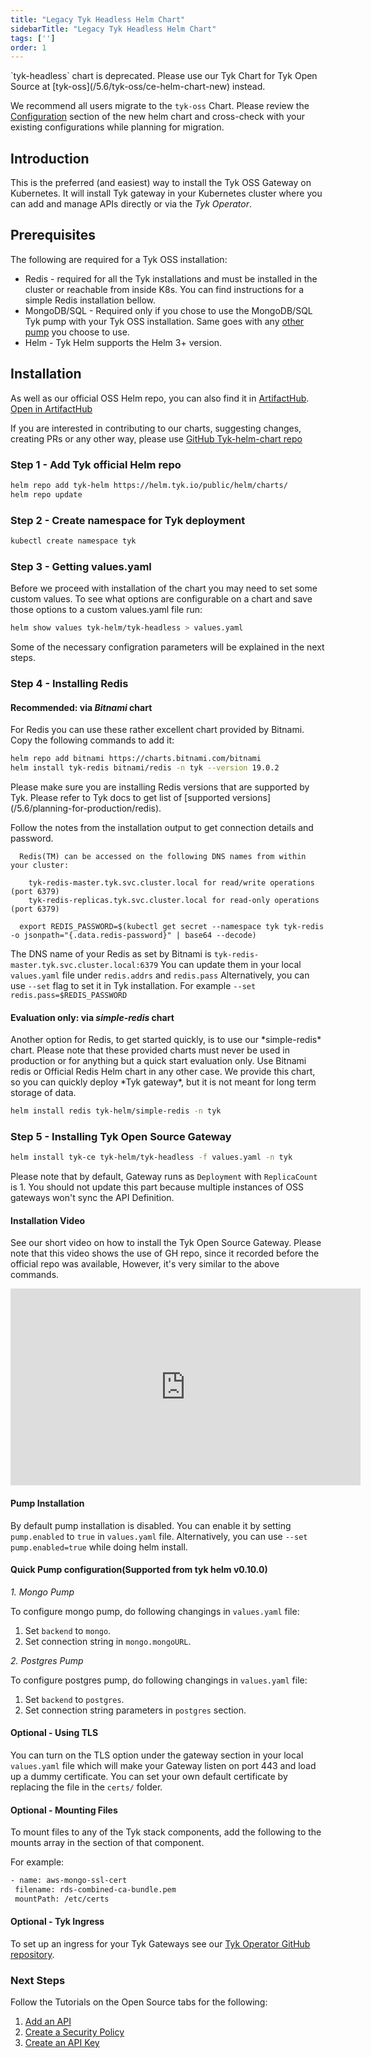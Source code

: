 ```yaml
---
title: "Legacy Tyk Headless Helm Chart"
sidebarTitle: "Legacy Tyk Headless Helm Chart"
tags: ['']
order: 1
---
```



<Warning>
`tyk-headless` chart is deprecated. Please use our Tyk Chart for Tyk Open Source at [tyk-oss](/5.6/tyk-oss/ce-helm-chart-new) instead. 

We recommend all users migrate to the `tyk-oss` Chart. Please review the [Configuration](/5.6/tyk-oss/ce-helm-chart-new) section of the new helm chart and cross-check with your existing configurations while planning for migration.
</Warning>


## Introduction

This is the preferred (and easiest) way to install the Tyk OSS Gateway on Kubernetes.
It will install Tyk gateway in your Kubernetes cluster where you can add and manage APIs directly or via the *Tyk Operator*.

## Prerequisites

The following are required for a Tyk OSS installation:
 - Redis   - required for all the Tyk installations and must be installed in the cluster or reachable from inside K8s.
             You can find instructions for a simple Redis installation bellow.
 - MongoDB/SQL - Required only if you chose to use the MongoDB/SQL Tyk pump with your Tyk OSS installation. Same goes with any
             [other pump](/5.6/tyk-stack/tyk-pump/other-data-stores) you choose to use.
 - Helm - Tyk Helm supports the Helm 3+ version.

## Installation

As well as our official OSS Helm repo, you can also find it in [ArtifactHub](https://artifacthub.io/packages/helm/tyk-helm/tyk-headless).
[Open in ArtifactHub](https://artifacthub.io/packages/helm/tyk-helm/tyk-headless)

If you are interested in contributing to our charts, suggesting changes, creating PRs or any other way,
please use [GitHub Tyk-helm-chart repo](https://github.com/TykTechnologies/tyk-helm-chart/tree/master/tyk-headless)

### Step 1 - Add Tyk official Helm repo

```bash
helm repo add tyk-helm https://helm.tyk.io/public/helm/charts/
helm repo update
```

### Step 2 - Create namespace for Tyk deployment

```bash
kubectl create namespace tyk
```

### Step 3 - Getting values.yaml

Before we proceed with installation of the chart you may need to set some custom values.
To see what options are configurable on a chart and save those options to a custom values.yaml file run:

```bash
helm show values tyk-helm/tyk-headless > values.yaml
```

Some of the necessary configration parameters will be explained in the next steps.

### Step 4 - Installing Redis

#### Recommended: via *Bitnami* chart

For Redis you can use these rather excellent chart provided by Bitnami.
Copy the following commands to add it: 

```bash
helm repo add bitnami https://charts.bitnami.com/bitnami
helm install tyk-redis bitnami/redis -n tyk --version 19.0.2
```


<Note>
Please make sure you are installing Redis versions that are supported by Tyk. Please refer to Tyk docs to get list of [supported versions](/5.6/planning-for-production/redis).
</Note>


Follow the notes from the installation output to get connection details and password.

```
  Redis(TM) can be accessed on the following DNS names from within your cluster:

    tyk-redis-master.tyk.svc.cluster.local for read/write operations (port 6379)
    tyk-redis-replicas.tyk.svc.cluster.local for read-only operations (port 6379)

  export REDIS_PASSWORD=$(kubectl get secret --namespace tyk tyk-redis -o jsonpath="{.data.redis-password}" | base64 --decode)
```

The DNS name of your Redis as set by Bitnami is `tyk-redis-master.tyk.svc.cluster.local:6379`
You can update them in your local `values.yaml` file under `redis.addrs` and `redis.pass`
Alternatively, you can use `--set` flag to set it in Tyk installation. For example  `--set redis.pass=$REDIS_PASSWORD`

#### Evaluation only: via *simple-redis* chart


<Warning>
Another option for Redis, to get started quickly, is to use our *simple-redis* chart.
Please note that these provided charts must never be used in production or for anything
but a quick start evaluation only. Use Bitnami redis or Official Redis Helm chart in any other case.
We provide this chart, so you can quickly deploy *Tyk gateway*, but it is not meant for long term storage of data.
</Warning>


```bash
helm install redis tyk-helm/simple-redis -n tyk
```

### Step 5 - Installing Tyk Open Source Gateway

```bash
helm install tyk-ce tyk-helm/tyk-headless -f values.yaml -n tyk
 ```

Please note that by default, Gateway runs as `Deployment` with `ReplicaCount` is 1. You should not update this part because multiple instances of OSS gateways won't sync the API Definition.

#### Installation Video

See our short video on how to install the Tyk Open Source Gateway.
Please note that this video shows the use of GH repo, since it recorded before the official repo was available, However,
it's very similar to the above commands.

<iframe width="560" height="315" src="https://www.youtube.com/embed/mkyl38sBAF0" frameborder="0" allow="accelerometer; autoplay; clipboard-write; encrypted-media; gyroscope; picture-in-picture" allowfullscreen></iframe>

#### Pump Installation
By default pump installation is disabled. You can enable it by setting `pump.enabled` to `true` in `values.yaml` file.
Alternatively, you can use `--set pump.enabled=true` while doing helm install.

#### Quick Pump configuration(Supported from tyk helm v0.10.0)
*1. Mongo Pump*

To configure mongo pump, do following changings in `values.yaml` file:
1. Set `backend` to `mongo`.
2. Set connection string in `mongo.mongoURL`.

*2. Postgres Pump*

To configure postgres pump, do following changings in `values.yaml` file:
1. Set `backend` to `postgres`.
2. Set connection string parameters in `postgres` section.

#### Optional - Using TLS
You can turn on the TLS option under the gateway section in your local `values.yaml` file which will make your Gateway
listen on port 443 and load up a dummy certificate.
You can set your own default certificate by replacing the file in the `certs/` folder.

#### Optional - Mounting Files
To mount files to any of the Tyk stack components, add the following to the mounts array in the section of that component.

For example:
 ```bash
 - name: aws-mongo-ssl-cert
  filename: rds-combined-ca-bundle.pem
  mountPath: /etc/certs
```

#### Optional - Tyk Ingress
To set up an ingress for your Tyk Gateways see our [Tyk Operator GitHub repository](https://github.com/TykTechnologies/tyk-operator).

### Next Steps
Follow the Tutorials on the Open Source tabs for the following:

1. [Add an API](/5.6/getting-started/create-api.md)
2. [Create a Security Policy](/5.6/getting-started/create-security-policy.md)
3. [Create an API Key](/5.6/getting-started/create-api-key.md)
